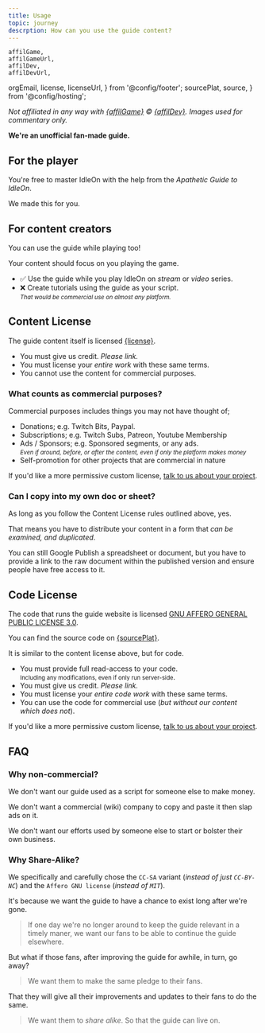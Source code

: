 ```yaml
---
title: Usage
topic: journey
descrption: How can you use the guide content?
---
```


	affilGame, 
	affilGameUrl, 
	affilDev, 
	affilDevUrl, 	
  orgEmail,
  license, 
	licenseUrl, 
} from '@config/footer';
  sourcePlat,
  source,
} from '@config/hosting';

*Not affiliated in any way with <a href={affilGameUrl} class="text-inherit">{affilGame}</a> &copy; <a href={affilDevUrl} class="text-inherit">{affilDev}</a>. Images used for commentary only.*

**We're an unofficial fan-made guide.**

## For the player

You're free to master IdleOn with the help from the *Apathetic Guide to IdleOn*. 

We made this for you.

## For content creators

You can use the guide while playing too! 

Your content should focus on you playing the game.

- ✅ Use the guide while you play IdleOn on *stream* or *video* series.
- ❌ Create tutorials using the guide as your script.<br /><small>*That would be commercial use on almost any platform.*</small>

## Content License

The guide content itself is licensed <a href={licenseUrl} class="text-inherit">{license}</a>. 

* You must give us credit. *Please link.*
* You must license your *entire work* with these same terms.
* You cannot use the content for commercial purposes.

### What counts as commercial purposes?

Commercial purposes includes things you may not have thought of; 

* Donations; e.g. Twitch Bits, Paypal.
* Subscriptions; e.g. Twitch Subs, Patreon, Youtube Membership
* Ads / Sponsors; e.g. Sponsored segments, or any ads.<br /><small>*Even if around, before, or after the content, even if only the platform makes money*</small>
* Self-promotion for other projects that are commercial in nature

If you'd like a more permissive custom license, <a href="mailto:{orgEmail}?subject=idleon guide content license">talk to us about your project</a>.

### Can I copy into my own doc or sheet?

As long as you follow the Content License rules outlined above, yes. 

That means you have to distribute your content in a form that *can be examined, and duplicated*. 

You can still Google Publish a spreadsheet or document, but you have to provide a link to the raw document within the published version and ensure people have free access to it.

## Code License

The code that runs the guide website is licensed <a href="https://www.gnu.org/licenses/agpl-3.0.en.html">GNU AFFERO GENERAL PUBLIC LICENSE 3.0</a>.

You can find the source code on <a href={source}>{sourcePlat}</a>.

It is similar to the content license above, but for code.

- You must provide full read-access to your code.<br /><small>Including any modifications, even if only run server-side</small>.
- You must give us credit. *Please link.*
- You must license your *entire code work* with these same terms.
- You can use the code for commercial use (*but without our content which does not*).

If you'd like a more permissive custom license, <a href="mailto:{orgEmail}?subject=idleon guide code license">talk to us about your project</a>.

## FAQ

### Why non-commercial?

We don't want our guide used as a script for someone else to make money. 

We don't want a commercial (wiki) company to copy and paste it then slap ads on it.

We don't want our efforts used by someone else to start or bolster their own business.

### Why Share-Alike?

We specifically and carefully chose the `CC-SA` variant (*instead of just `CC-BY-NC`*) and the `Affero GNU license` (*instead of `MIT`*).

It's because we want the guide to have a chance to exist long after we're gone.

> If one day we're no longer around to keep the guide relevant in a timely maner, we want our fans to be able to continue the guide elsewhere.

But what if those fans, after improving the guide for awhile, in turn, go away?

> We want them to make the same pledge to their fans. 

That they will give all their improvements and updates to their fans to do the same.

> We want them to *share alike*. So that the guide can live on.




